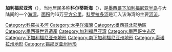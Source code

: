 {{unreferenced|time=2016-04-12T18:32:29+00:00}}
{{擴充|time=2010-9-16}}


{{Infobox body of water
|name= 加利福尼亞灣
|native_name= Gulf of California<br />Mar de Cortés
|image= Wpdms nasa topo gulf of california.jpg
|caption = 加利福尼亞灣（淺藍色區域）
|location= 
|coords= {{Coord|28|0|N|112|0|W|region:MX_type:waterbody_scale:5000000|display=inline,title}}
|rivers= [[科羅拉多河|科羅拉多河]]、[[富埃爾特河|富埃爾特河]]、{{tsl|en|Mayo River (Mexico)|梅奧河}}、{{tsl|en|Sinaloa River}}、[[索諾拉河|索諾拉河]]以及[[亞基河|亞基河]]
|oceans= 東太平洋
|depth= 
|countries= {{MEX}}
|length= {{convert|1126|km|abbr=on}}
|width= {{convert|48|-|241|km|abbr=on}}
|area={{convert|160000|km2|sqmi|abbr=on}}
|settlements= 
|frozen=
|islands= 37
|reference=<ref name="Nix">{{cite web |title=The Gulf of California: A Physical, Geological, and Biological Study |author=Rebekah K. Nix |url=http://www.utdallas.edu/~rnix/MAT-SE_Units/gulf_cal.pdf |publisher=University of Texas at Dallas |accessdate=April 10, 2010 |archive-date=2018-11-13 |archive-url=https://web.archive.org/web/20181113070126/http://www.utdallas.edu/~rnix/MAT-SE_Units/gulf_cal.pdf |dead-url=no }}</ref>
|extra = {{designation list | embed=yes
   | designation1 = WHS
   | designation1_offname = 加利福尼亚湾群岛及保护区
   | designation1_date = 2005
   | designation1_type = 自然
   | designation1_criteria = vii, ix, x
   | designation1_number = [https://whc.unesco.org/en/list/1182 1182]
   | designation1_free1name = 國家
   | designation1_free1value = 墨西哥
   | designation1_free2name = 地區
   | designation1_free2value = 拉丁美洲與加勒比海
   | designation1_free3name = [[瀕危世界遺產名錄|瀕危]]
   | designation1_free3value = 2019至今<ref name="whs danger">{{cite web |url=https://whc.unesco.org/en/news/1999 |title=The Islands and Protected Areas of the Gulf of California (Mexico) inscribed on the List of World Heritage in Danger |publisher=UNESCO |accessdate=8 July 2019 |archive-date=2020-08-12 |archive-url=https://web.archive.org/web/20200812233602/https://whc.unesco.org/en/news/1999 |dead-url=no }}</ref>
  }}
}}

'''加利福尼亚湾'''（'''{{lang|es|Golfo de California}}'''），当地居民多称'''科尔蒂斯海'''（'''{{lang|es|Mar de Cortés}}'''），是[[墨西哥|墨西哥]][[下加利福尼亚半岛|下加利福尼亚半岛]]与大陆间的一个[[海湾|海湾]]，[[面积|面积]]约16万[[平方公里|平方公里]]。[[科罗拉多河|科罗拉多河]]是汇入该海湾的主要[[河流|河流]]。

{{List of seas}}

[[Category:科羅拉多河|Category:科羅拉多河]]
[[Category:太平洋海灣|Category:太平洋海灣]]
[[Category:墨西哥北部地區|Category:墨西哥北部地區]]
[[Category:墨西哥世界遺產|Category:墨西哥世界遺產]]
[[Category:加利福尼亚湾|Category:加利福尼亚湾]]
[[Category:墨西哥生态区|Category:墨西哥生态区]]
[[Category:下加利福尼亚州地形|Category:下加利福尼亚州地形]]
[[Category:南下加利福尼亚州地形|Category:南下加利福尼亚州地形]]
[[Category:索诺拉州地形|Category:索诺拉州地形]]
[[Category:锡那罗亚州地形|Category:锡那罗亚州地形]]

{{Mexico-geo-stub}}
{{海洋小作品}}